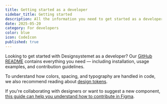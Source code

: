 ```yaml
---
title: Getting started as a developer
sidebar_title: Getting started
description: All the information you need to get started as a developer.
date: 2025-05-20
category: For developers
color: blue
icon: CodeIcon
published: true
---
```


Looking to get started with Designsystemet as a developer? Our [GitHub README](https://github.com/digdir/designsystemet#table-of-contents) contains everything you need — including installation, usage examples, and contribution guidelines.

To understand how colors, spacing, and typography are handled in code, we also recommend reading about [design tokens](/en/fundamentals/designelements/design-tokens).

If you're collaborating with designers or want to suggest a new component, [this guide can help you understand how to contribute in Figma](/en/fundamentals/for-designers/contribute-in-figma#new-component).
